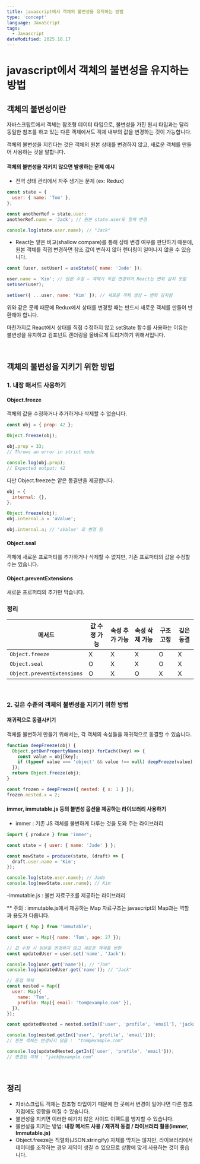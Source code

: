 ```yaml
---
title: javascript에서 객체의 불변성을 유지하는 방법
type: 'concept'
language: JavaScript
tags:
  - Javascript
dateModified: 2025.10.17
---
```


# javascript에서 객체의 불변성을 유지하는 방법

## 객체의 불변성이란

자바스크립트에서 객체는 참조형 데이터 타입으로, 불변성을 가진 원시 타입과는 달리 동일한 참조를 하고 있는 다른 객체에서도 객체 내부의 값을 변경하는 것이 가능합니다.

객체의 불변성을 지킨다는 것은 객체의 원본 상태를 변경하지 않고, 새로운 객체를 만들어 사용하는 것을 말합니다.

#### 객체의 불변성을 지키지 않으면 발생하는 문제 예시

- 전역 상태 관리에서 자주 생기는 문제 (ex: Redux)

```js
const state = {
  user: { name: 'Tom' },
};

const anotherRef = state.user;
anotherRef.name = 'Jack'; // 원본 state.user도 함께 변경

console.log(state.user.name); // "Jack"
```

- React는 얕은 비교(shallow compare)를 통해 상태 변경 여부를 판단하기 때문에, 원본 객체를 직접 변경하면 참조 값이 변하지 않아 렌더링이 일어나지 않을 수 있습니다.

```js
const [user, setUser] = useState({ name: 'Jade' });

user.name = 'Kim'; // 원본 수정 — 객체가 직접 변경되어 React는 변화 감지 못함
setUser(user);

setUser({ ...user, name: 'Kim' }); // 새로운 객체 생성 — 변화 감지됨
```

위와 같은 문제 때문에 Redux에서 상태를 변경할 때는 반드시 새로운 객체를 만들어 반환해야 합니다.

마찬가지로 React에서 상태를 직접 수정하지 않고 setState 함수를 사용하는 이유는 불변성을 유지하고 컴포넌트 렌더링을 올바르게 트리거하기 위해서입니다.

<br />

## 객체의 불변성을 지키기 위한 방법

### 1. 내장 매서드 사용하기

#### Object.freeze

객체의 값을 수정하거나 추가하거나 삭제할 수 없습니다.

```js
const obj = { prop: 42 };

Object.freeze(obj);

obj.prop = 33;
// Throws an error in strict mode

console.log(obj.prop);
// Expected output: 42
```

다만 Object.freeze는 얕은 동결만을 제공합니다.

```js
obj = {
  internal: {},
};

Object.freeze(obj);
obj.internal.a = 'aValue';

obj.internal.a; // 'aValue' 로 변경 됨
```

#### Object.seal

객체에 새로운 프로퍼티를 추가하거나 삭제할 수 없지만, 기존 프로퍼티의 값을 수정할 수는 있습니다.

#### Object.preventExtensions

새로운 프로퍼티의 추가만 막습니다.

### 정리

| 메서드                     | 값 수정 가능 | 속성 추가 가능 | 속성 삭제 가능 | 구조 고정 | 깊은 동결 |
| -------------------------- | ------------ | -------------- | -------------- | --------- | --------- |
| `Object.freeze`            | X            | X              | X              | O         | X         |
| `Object.seal`              | O            | X              | X              | O         | X         |
| `Object.preventExtensions` | O            | X              | O              | X         | X         |

<br />

### 2. 깊은 수준의 객체의 불변성을 지키기 위한 방법

#### 재귀적으로 동결시키기

객체를 불변하게 만들기 위해서는, 각 객체의 속성들을 재귀적으로 동결할 수 있습니다.

```js
function deepFreeze(obj) {
  Object.getOwnPropertyNames(obj).forEach((key) => {
    const value = obj[key];
    if (typeof value === 'object' && value !== null) deepFreeze(value);
  });
  return Object.freeze(obj);
}

const frozen = deepFreeze({ nested: { x: 1 } });
frozen.nested.x = 2;
```

#### immer, immutable.js 등의 불변성 옵션을 제공하는 라이브러리 사용하기

- immer : 기존 JS 객체를 불변하게 다루는 것을 도와 주는 라이브러리

```js
import { produce } from 'immer';

const state = { user: { name: 'Jade' } };

const newState = produce(state, (draft) => {
  draft.user.name = 'Kim';
});

console.log(state.user.name); // Jade
console.log(newState.user.name); // Kim
```

-immutable.js : 불변 자료구조를 제공하는 라이브러리

\*\* 주의 : immutable.js에서 제공하는 Map 자료구조는 javascript의 Map과는 역할과 용도가 다릅니다.

```js
import { Map } from 'immutable';

const user = Map({ name: 'Tom', age: 27 });

// 값 수정 시 원본을 변경하지 않고 새로운 객체를 반환
const updatedUser = user.set('name', 'Jack');

console.log(user.get('name')); // "Tom"
console.log(updatedUser.get('name')); // "Jack"

// 중첩 객체
const nested = Map({
  user: Map({
    name: 'Tom',
    profile: Map({ email: 'tom@example.com' }),
  }),
});

const updatedNested = nested.setIn(['user', 'profile', 'email'], 'jack@example.com');

console.log(nested.getIn(['user', 'profile', 'email']));
// 원본 객체는 변경되지 않음 :  "tom@example.com"

console.log(updatedNested.getIn(['user', 'profile', 'email']));
// 변경된 객체 : "jack@example.com"
```

<br />

## 정리

- 자바스크립트 객체는 참조형 타입이기 때문에 한 곳에서 변경이 일어나면 다른 참조 지점에도 영향을 미칠 수 있습니다.
- 불변성을 지키면 이러한 예기치 않은 사이드 이펙트를 방지할 수 있습니다.
- 불변성을 지키는 방법: **내장 메서드 사용 / 재귀적 동결 / 라이브러리 활용(immer, Immutable.js)**
- Object.freeze는 직렬화(JSON.stringify) 자체를 막지는 않지만, 라이브러리에서 데이터를 조작하는 경우 제약이 생길 수 있으므로 상황에 맞게 사용하는 것이 좋습니다.
